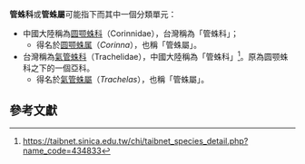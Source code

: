'''管蛛科'''或'''管蛛屬'''可能指下而其中一個分類單元：
* 中國大陸稱為[[圆颚蛛科|圆颚蛛科]]（Corinnidae），台灣稱為「管蛛科」；
** 得名於[[圆颚蛛属|圆颚蛛属]]（''Corinna''），也稱「管蛛屬」。
* 台灣稱為[[氣管蛛科|氣管蛛科]]（Trachelidae），中國大陸稱為「管蛛科」<ref name="TaiBNET">https://taibnet.sinica.edu.tw/chi/taibnet_species_detail.php?name_code=434833</ref>。原為圆颚蛛科之下的一個亞科。
** 得名於[[氣管蛛屬|氣管蛛屬]]（''Trachelas''），也稱「管蛛屬」。

==參考文獻==
{{reflist}}

{{disambig}}